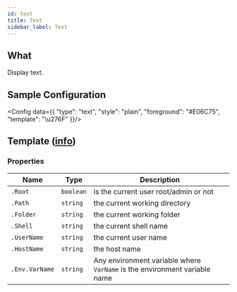 ```yaml
---
id: text
title: Text
sidebar_label: Text
---
```


## What

Display text.

## Sample Configuration


<Config data={{
  "type": "text",
  "style": "plain",
  "foreground": "#E06C75",
  "template": "\u276F"
}}/>

## Template ([info][templates])

### Properties

| Name           | Type      | Description                                                               |
| -------------- | --------- | ------------------------------------------------------------------------- |
| `.Root`        | `boolean` | is the current user root/admin or not                                     |
| `.Path`        | `string`  | the current working directory                                             |
| `.Folder`      | `string`  | the current working folder                                                |
| `.Shell`       | `string`  | the current shell name                                                    |
| `.UserName`    | `string`  | the current user name                                                     |
| `.HostName`    | `string`  | the host name                                                             |
| `.Env.VarName` | `string`  | Any environment variable where `VarName` is the environment variable name |

[coloring]: /docs/configuration/colors
[templates]: /docs/configuration/templates
